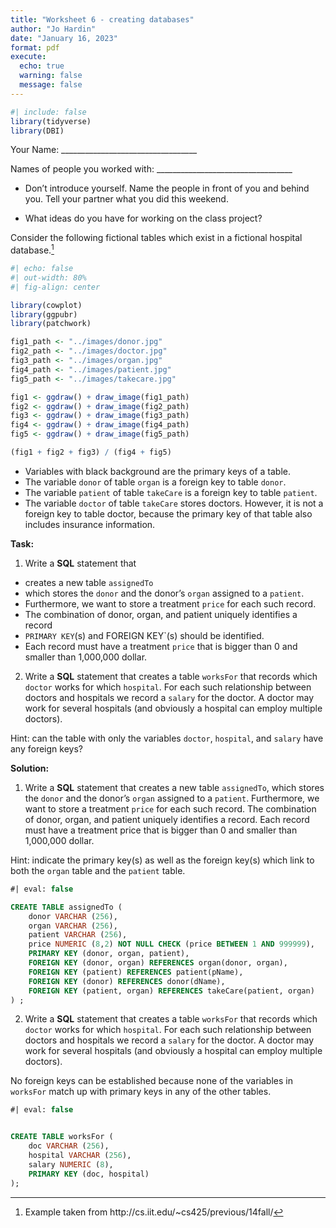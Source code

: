 ```yaml
---
title: "Worksheet 6 - creating databases"
author: "Jo Hardin"
date: "January 16, 2023"
format: pdf
execute:
  echo: true
  warning: false
  message: false
---
```


```r
#| include: false
library(tidyverse)
library(DBI)
```



Your Name: \_\_\_\_\_\_\_\_\_\_\_\_\_\_\_\_\_\_\_\_\_\_\_\_\_\_\_\_\_\_\_\_\_\_   


Names of people you worked with:  \_\_\_\_\_\_\_\_\_\_\_\_\_\_\_\_\_\_\_\_\_\_\_\_\_\_\_\_\_\_\_\_\_\_   

* Don't introduce yourself.  Name the people in front of you and behind you. Tell your partner what you did this weekend.

* What ideas do you have for working on the class project?

\medskip

Consider the following fictional tables which exist in a fictional hospital database.^[Example taken from http://cs.iit.edu/~cs425/previous/14fall/]

```r
#| echo: false
#| out-width: 80%
#| fig-align: center

library(cowplot)
library(ggpubr)
library(patchwork)

fig1_path <- "../images/donor.jpg"
fig2_path <- "../images/doctor.jpg"
fig3_path <- "../images/organ.jpg"
fig4_path <- "../images/patient.jpg"
fig5_path <- "../images/takecare.jpg"

fig1 <- ggdraw() + draw_image(fig1_path)
fig2 <- ggdraw() + draw_image(fig2_path)
fig3 <- ggdraw() + draw_image(fig3_path)
fig4 <- ggdraw() + draw_image(fig4_path)
fig5 <- ggdraw() + draw_image(fig5_path)

(fig1 + fig2 + fig3) / (fig4 + fig5)
```


* Variables with black background are the primary keys of a table.
* The variable `donor` of table `organ` is a foreign key to table `donor`.
* The variable `patient` of table `takeCare` is a foreign key to table `patient`.
* The variable `doctor` of table `takeCare` stores doctors. However, it is not a foreign key to table doctor, because the primary key of that table also includes insurance information.

**Task:**

1. Write a **SQL** statement that 

* creates a new table `assignedTo`
* which stores the `donor` and the donor's `organ` assigned to a `patient`.
* Furthermore, we want to store a treatment `price` for each such record. 
* The combination of donor, organ, and patient uniquely identifies a record 
* `PRIMARY KEY`(s) and FOREIGN KEY`(s) should be identified.
* Each record must have a treatment `price` that is bigger than 0 and smaller than 1,000,000 dollar.


2. Write a **SQL** statement that creates a table `worksFor` that records which `doctor` works for which `hospital`. For each such relationship between doctors and hospitals we record a `salary` for the doctor. A doctor may work for several hospitals (and obviously a hospital can employ multiple doctors).

Hint: can the table with only the variables `doctor`, `hospital`, and `salary` have any foreign keys?

\newpage
**Solution:**


1. Write a **SQL** statement that creates a new table `assignedTo`, which stores the `donor` and the donor's `organ` assigned to a `patient`. Furthermore, we want to store a treatment `price` for each such record. The combination of donor, organ, and patient uniquely identifies a record. Each record must have a treatment price that is
bigger than 0 and smaller than 1,000,000 dollar.

Hint: indicate the primary key(s) as well as the foreign key(s) which link to both the `organ` table and the `patient` table.



```sql
#| eval: false

CREATE TABLE assignedTo (
    donor VARCHAR (256),
    organ VARCHAR (256),
    patient VARCHAR (256),
    price NUMERIC (8,2) NOT NULL CHECK (price BETWEEN 1 AND 999999),
    PRIMARY KEY (donor, organ, patient),
    FOREIGN KEY (donor, organ) REFERENCES organ(donor, organ),
    FOREIGN KEY (patient) REFERENCES patient(pName),
    FOREIGN KEY (donor) REFERENCES donor(dName),
    FOREIGN KEY (patient, organ) REFERENCES takeCare(patient, organ)
) ;
```


2. Write a **SQL** statement that creates a table `worksFor` that records which `doctor` works for which `hospital`. For each such relationship between doctors and hospitals we record a `salary` for the doctor. A doctor may work for several hospitals (and obviously a hospital can employ multiple doctors).


No foreign keys can be established because none of the variables in `worksFor` match up with primary keys in any of the other tables.

```sql
#| eval: false


CREATE TABLE worksFor (
    doc VARCHAR (256),
    hospital VARCHAR (256),
    salary NUMERIC (8),
    PRIMARY KEY (doc, hospital)
);
```

